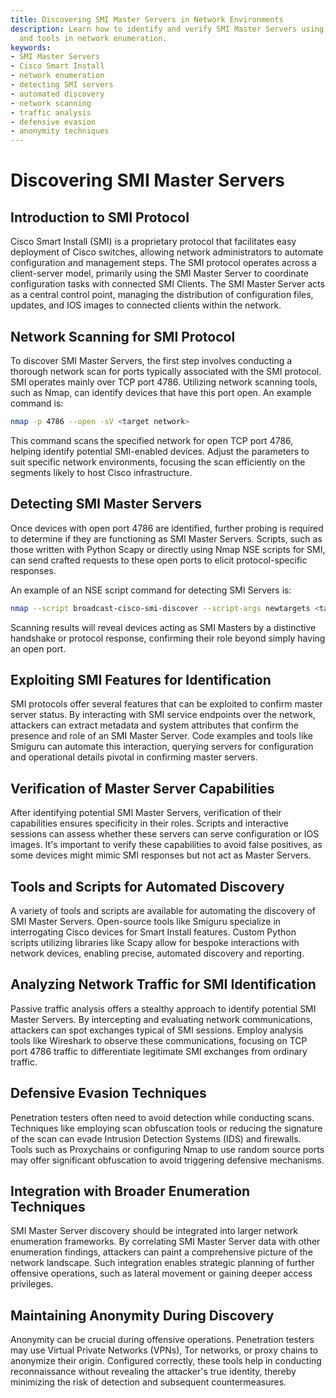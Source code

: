 ```yaml
---
title: Discovering SMI Master Servers in Network Environments
description: Learn how to identify and verify SMI Master Servers using advanced techniques
  and tools in network enumeration.
keywords:
- SMI Master Servers
- Cisco Smart Install
- network enumeration
- detecting SMI servers
- automated discovery
- network scanning
- traffic analysis
- defensive evasion
- anonymity techniques
---
```


# Discovering SMI Master Servers

## Introduction to SMI Protocol

Cisco Smart Install (SMI) is a proprietary protocol that facilitates easy deployment of Cisco switches, allowing network administrators to automate configuration and management steps. The SMI protocol operates across a client-server model, primarily using the SMI Master Server to coordinate configuration tasks with connected SMI Clients. The SMI Master Server acts as a central control point, managing the distribution of configuration files, updates, and IOS images to connected clients within the network.

## Network Scanning for SMI Protocol

To discover SMI Master Servers, the first step involves conducting a thorough network scan for ports typically associated with the SMI protocol. SMI operates mainly over TCP port 4786. Utilizing network scanning tools, such as Nmap, can identify devices that have this port open. An example command is:

```bash
nmap -p 4786 --open -sV <target network>
```

This command scans the specified network for open TCP port 4786, helping identify potential SMI-enabled devices. Adjust the parameters to suit specific network environments, focusing the scan efficiently on the segments likely to host Cisco infrastructure.

## Detecting SMI Master Servers

Once devices with open port 4786 are identified, further probing is required to determine if they are functioning as SMI Master Servers. Scripts, such as those written with Python Scapy or directly using Nmap NSE scripts for SMI, can send crafted requests to these open ports to elicit protocol-specific responses.

An example of an NSE script command for detecting SMI Servers is:

```bash
nmap --script broadcast-cisco-smi-discover --script-args newtargets <target IP range>
```

Scanning results will reveal devices acting as SMI Masters by a distinctive handshake or protocol response, confirming their role beyond simply having an open port.

## Exploiting SMI Features for Identification

SMI protocols offer several features that can be exploited to confirm master server status. By interacting with SMI service endpoints over the network, attackers can extract metadata and system attributes that confirm the presence and role of an SMI Master Server. Code examples and tools like Smiguru can automate this interaction, querying servers for configuration and operational details pivotal in confirming master servers.

## Verification of Master Server Capabilities

After identifying potential SMI Master Servers, verification of their capabilities ensures specificity in their roles. Scripts and interactive sessions can assess whether these servers can serve configuration or IOS images. It's important to verify these capabilities to avoid false positives, as some devices might mimic SMI responses but not act as Master Servers.

## Tools and Scripts for Automated Discovery

A variety of tools and scripts are available for automating the discovery of SMI Master Servers. Open-source tools like Smiguru specialize in interrogating Cisco devices for Smart Install features. Custom Python scripts utilizing libraries like Scapy allow for bespoke interactions with network devices, enabling precise, automated discovery and reporting.

## Analyzing Network Traffic for SMI Identification

Passive traffic analysis offers a stealthy approach to identify potential SMI Master Servers. By intercepting and evaluating network communications, attackers can spot exchanges typical of SMI sessions. Employ analysis tools like Wireshark to observe these communications, focusing on TCP port 4786 traffic to differentiate legitimate SMI exchanges from ordinary traffic.

## Defensive Evasion Techniques

Penetration testers often need to avoid detection while conducting scans. Techniques like employing scan obfuscation tools or reducing the signature of the scan can evade Intrusion Detection Systems (IDS) and firewalls. Tools such as Proxychains or configuring Nmap to use random source ports may offer significant obfuscation to avoid triggering defensive mechanisms.

## Integration with Broader Enumeration Techniques

SMI Master Server discovery should be integrated into larger network enumeration frameworks. By correlating SMI Master Server data with other enumeration findings, attackers can paint a comprehensive picture of the network landscape. Such integration enables strategic planning of further offensive operations, such as lateral movement or gaining deeper access privileges.

## Maintaining Anonymity During Discovery

Anonymity can be crucial during offensive operations. Penetration testers may use Virtual Private Networks (VPNs), Tor networks, or proxy chains to anonymize their origin. Configured correctly, these tools help in conducting reconnaissance without revealing the attacker's true identity, thereby minimizing the risk of detection and subsequent countermeasures.